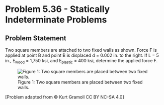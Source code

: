 # Problem 5.36 - Statically Indeterminate Problems {.unnumbered}

## Problem Statement
Two square members are attached to two fixed walls as shown. Force F is applied at point B and point B is displaced d =  0.002 in. to the right. If L = 5 in., E<sub>wood</sub> = 1,750 ksi, and E<sub>plastic</sub> = 400 ksi, determine the applied force F.


![Figure 1: Two square members are placed between two fixed walls.](images/246.png){fig-alt="Two square members are placed between two fixed walls. The wood piece is on the left and the plastic piece is on the right. Point B is at the intersection of the wood and plastic members. The members are each length L."}

\[Problem adapted from © Kurt Gramoll CC BY NC-SA 4.0\]
